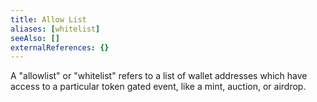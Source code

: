 ```yaml
---
title: Allow List
aliases: [whitelist]
seeAlso: []
externalReferences: {}
---
```


A  "allowlist" or "whitelist" refers to a list of wallet addresses which have access to a particular token gated event, like a mint, auction, or airdrop. 

